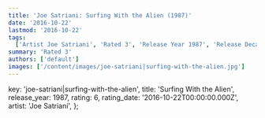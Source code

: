 ```yaml
---
title: 'Joe Satriani: Surfing With the Alien (1987)'
date: '2016-10-22'
lastmod: '2016-10-22'
tags:
  ['Artist Joe Satriani', 'Rated 3', 'Release Year 1987', 'Release Decade 1980']
summary: 'Rated 3'
authors: ['default']
images: ['/content/images/joe-satriani|surfing-with-the-alien.jpg']
---
```


  key: 'joe-satriani|surfing-with-the-alien',
  title: 'Surfing With the Alien',
  release_year: 1987,
  rating: 6,
  rating_date: '2016-10-22T00:00:00.000Z',
  artist: 'Joe Satriani',
};

<MusicRating data={data} />

